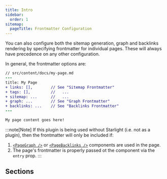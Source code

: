 ```yaml
---
title: Intro
sidebar:
  order: 1
sitemap:
  pageTitle: Frontmatter Configuration
---
```



You can also configure both the sitemap generation, graph and backlinks rendering
by specifying frontmatter for individual pages. These will always have precedence on
any other configuration.

In general, the frontmatter options are:
```diff lang="md"
// src/content/docs/my-page.md
---
title: My Page
+ links: [],		// See "Sitemap Frontmatter"
+ tags: [],			//   ...
+ sitemap: ...		//   ...
+ graph: ...		// See "Graph Frontmatter"
+ backlinks: ...	// See "Backlinks Frontmatter"
---

My page content goes here!
```

:::note[Note]
If this plugin is being used without Starlight (i.e. not as a plugin),
then the frontmatter will only be included if:
1. [`<PageGraph />`](/starlight-site-graph/components/pagegraph) or [`<PageBacklinks />`](/starlight-site-graph/components/pagebacklinks) components are used in the page.
2. The page's frontmatter is properly passed ot the component via the `entry` prop.
:::

## Sections
<CardGrid stagger>
	<LinkCardIcon
		icon="seti:json"
		title="Sitemap Frontmatter"
		href="/starlight-site-graph/configuration/frontmatter/sitemap/"
		description="Learn more about the sitemap frontmatter configuration."
	/>
	<LinkCardIcon
		icon="seti:graphql"
		title="Graph Frontmatter"
		href="/starlight-site-graph/configuration/frontmatter/graph/"
		description="Learn more about the graph frontmatter configuration."
	/>
	<LinkCardIcon
		icon="external"
		title="Backlinks Frontmatter"
		href="/starlight-site-graph/configuration/frontmatter/backlinks/"
		description="Learn more about the backlinks frontmatter configuration."
	/>

</CardGrid>
